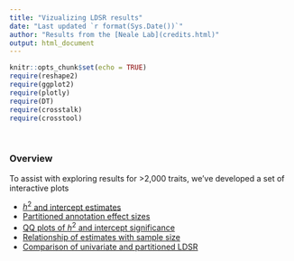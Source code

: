 ---
title: "Vizualizing LDSR results"
date: "Last updated `r format(Sys.Date())`"
author: "Results from the [Neale Lab](credits.html)"
output: html_document
---

```{r setup, include=FALSE}
knitr::opts_chunk$set(echo = TRUE)
require(reshape2)
require(ggplot2)
require(plotly)
require(DT)
require(crosstalk)
require(crosstool)

```

<br>

<div class="well">

### Overview

To assist with exploring results for >2,000 traits, we've developed a set of interactive plots 

* [$h^2$ and intercept estimates](round1_viz_h2.html)
* [Partitioned annotation effect sizes](round1_viz_annot.html)
* [QQ plots of $h^2$ and intercept significance](round1_viz_qq.html)
* [Relationship of estimates with sample size](round1_viz_sampsize.html)
* [Comparison of univariate and partitioned LDSR](round1_viz_univar.html)

</div>
